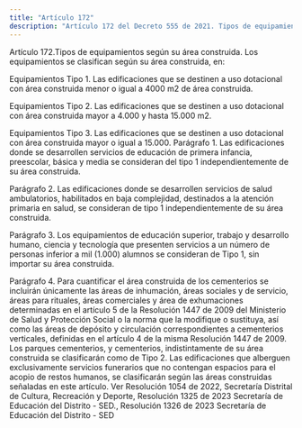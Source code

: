 ```yaml
---
title: "Artículo 172"
description: "Artículo 172 del Decreto 555 de 2021. Tipos de equipamientos según su área construida."
---
```


Artículo 172.Tipos de equipamientos según su área construida. Los equipamientos se clasifican según su área construida, en:
 
Equipamientos Tipo 1. Las edificaciones que se destinen a uso dotacional con área construida menor o igual a 4000 m2 de área construida.
 
Equipamientos Tipo 2. Las edificaciones que se destinen a uso dotacional con área construida mayor a
4.000 y hasta 15.000 m2.
 
Equipamientos Tipo 3. Las edificaciones que se destinen a uso dotacional con área construida mayor o igual a 15.000.
Parágrafo 1. Las edificaciones donde se desarrollen servicios de educación de primera infancia, preescolar, básica y media se consideran del tipo 1 independientemente de su área construida.
 
Parágrafo 2. Las edificaciones donde se desarrollen servicios de salud ambulatorios, habilitados en baja complejidad, destinados a la atención primaria en salud, se consideran de tipo 1 independientemente de su área construida.
 
Parágrafo 3. Los equipamientos de educación superior, trabajo y desarrollo humano, ciencia y tecnología que presenten servicios a un número de personas inferior a mil (1.000) alumnos se consideran de Tipo 1, sin importar su área construida.
 
Parágrafo 4. Para cuantificar el área construida de los cementerios se incluirán únicamente las áreas de inhumación, áreas sociales y de servicio, áreas para rituales, áreas comerciales y área de exhumaciones determinadas en el artículo 5 de la Resolución 1447 de 2009 del Ministerio de Salud y Protección Social o la norma que la modifique o sustituya, así como las áreas de depósito y circulación correspondientes a cementerios verticales, definidas en el artículo 4 de la misma Resolución 1447 de 2009. Los parques cementerios, y cementerios, indistintamente de su área construida se clasificarán como de Tipo 2. Las edificaciones que alberguen exclusivamente servicios funerarios que no contengan espacios para el acopio de restos humanos, se clasificarán según las áreas construidas señaladas en este artículo.
Ver Resolución 1054 de 2022, Secretaría Distrital de Cultura, Recreación y Deporte, Resolución 1325 de 2023 Secretaría de Educación del Distrito - SED., Resolución 1326 de 2023 Secretaría de Educación del Distrito -
SED
